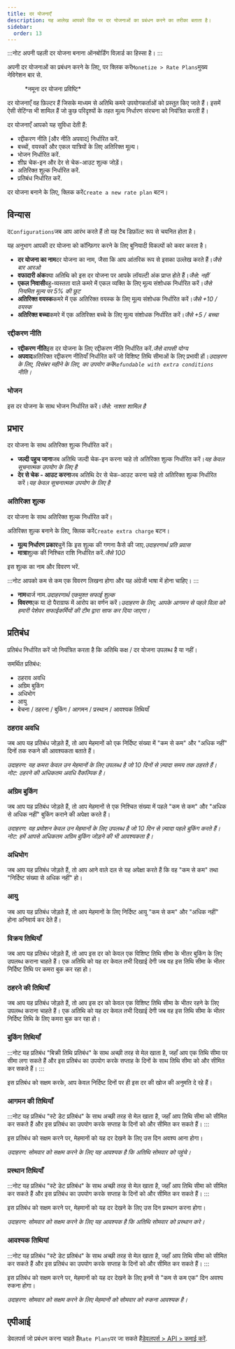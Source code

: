 ```yaml
---
title: दर योजनाएँ
description: यह आलेख आपको विंक पर दर योजनाओं का प्रबंधन करने का तरीका बताता है।
sidebar:
  order: 13
---
```


:::नोट
अपनी पहली दर योजना बनाना ऑनबोर्डिंग विज़ार्ड का हिस्सा है।
:::

अपनी दर योजनाओं का प्रबंधन करने के लिए, पर क्लिक करें`Monetize > Rate Plans`मुख्य नेविगेशन बार से.

<figure>
  <CloudinaryImage width="350" height="559" resize="scale" quality="best" alt="दर योजनाएँ" src="academy/rate-plan" errorImage="noimage_opaque_nyrtl0.png" />

  <figcaption>*नमूना दर योजना प्रविष्टि*</figcaption>
</figure>


दर योजनाएँ वह फ़िल्टर हैं जिसके माध्यम से अतिथि कमरे उपयोगकर्ताओं को प्रस्तुत किए जाते हैं। इसमें ऐसी सेटिंग्स भी शामिल हैं जो कुछ परिदृश्यों के तहत मूल्य निर्धारण संरचना को नियंत्रित करती हैं।

दर योजनाएँ आपको यह सुविधा देती हैं:

* रद्दीकरण नीति \[और नीति अपवाद] निर्धारित करें.
* बच्चों, वयस्कों और एकल यात्रियों के लिए अतिरिक्त मूल्य।
* भोजन निर्धारित करें.
* शीघ्र चेक-इन और देर से चेक-आउट शुल्क जोड़ें।
* अतिरिक्त शुल्क निर्धारित करें.
* प्रतिबंध निर्धारित करें.

दर योजना बनाने के लिए, क्लिक करें`Create a new rate plan` बटन।

## विन्यास

द`Configurations`जब आप आरंभ करते हैं तो यह टैब डिफ़ॉल्ट रूप से चयनित होता है।

यह अनुभाग आपकी दर योजना को कॉन्फ़िगर करने के लिए बुनियादी विकल्पों को कवर करता है।

* **दर योजना का नाम**दर योजना का नाम, जैसा कि आप आंतरिक रूप से इसका उल्लेख करते हैं।*जैसे बार आरओ*
* **वफादारी अंक**क्या अतिथि को इस दर योजना पर आपके लॉयल्टी अंक प्राप्त होते हैं।*जैसे: नहीं*
* **एकल निवासी**बहु-व्यस्तता वाले कमरे में एकल व्यक्ति के लिए मूल्य संशोधक निर्धारित करें।*जैसे नियमित मूल्य पर 5% की छूट*
* **अतिरिक्त वयस्क**कमरे में एक अतिरिक्त वयस्क के लिए मूल्य संशोधक निर्धारित करें।*जैसे +10 / वयस्क*
* **अतिरिक्त बच्चा**कमरे में एक अतिरिक्त बच्चे के लिए मूल्य संशोधक निर्धारित करें।*जैसे +5 / बच्चा*

### रद्दीकरण नीति

* **रद्दीकरण नीति**इस दर योजना के लिए रद्दीकरण नीति निर्धारित करें.*जैसे वापसी योग्य*
* **अपवाद**अतिरिक्त रद्दीकरण नीतियाँ निर्धारित करें जो विशिष्ट तिथि सीमाओं के लिए प्रभावी हों।*उदाहरण के लिए, दिसंबर महीने के लिए, का उपयोग करें`Refundable with extra conditions` नीति।*

### भोजन

इस दर योजना के साथ भोजन निर्धारित करें।*जैसे: नाश्ता शामिल है*

## प्रभार

दर योजना के साथ अतिरिक्त शुल्क निर्धारित करें।

* **जल्दी पहुच जाना**जब अतिथि जल्दी चेक-इन करना चाहे तो अतिरिक्त शुल्क निर्धारित करें।*यह केवल सूचनात्मक उपयोग के लिए है*
* **देर से चेक - आउट करना**जब अतिथि देर से चेक-आउट करना चाहे तो अतिरिक्त शुल्क निर्धारित करें।*यह केवल सूचनात्मक उपयोग के लिए है*

### अतिरिक्त शुल्क

दर योजना के साथ अतिरिक्त शुल्क निर्धारित करें।

अतिरिक्त शुल्क बनाने के लिए, क्लिक करें`Create extra charge` बटन।

* **मूल्य निर्धारण प्रकार**चुनें कि इस शुल्क की गणना कैसे की जाए.*उदाहरणार्थ प्रति प्रवास*
* **मात्रा**शुल्क की निश्चित राशि निर्धारित करें.*जैसे 100*

इस शुल्क का नाम और विवरण भरें.

:::नोट
आपको कम से कम एक विवरण लिखना होगा और यह अंग्रेजी भाषा में होना चाहिए।
:::

* **नाम**चार्ज नाम.*उदाहरणार्थ एकमुश्त सफाई शुल्क*
* **विवरण**एक या दो पैराग्राफ में आरोप का वर्णन करें।*उदाहरण के लिए, आपके आगमन से पहले विला को हमारी पेशेवर सफाईकर्मियों की टीम द्वारा साफ कर दिया जाएगा।*

## प्रतिबंध

प्रतिबंध निर्धारित करें जो नियंत्रित करता है कि अतिथि कक्ष / दर योजना उपलब्ध है या नहीं।

समर्थित प्रतिबंध:

* ठहराव अवधि
* अग्रिम बुकिंग
* अधिभोग
* आयु
* बेचना / ठहरना / बुकिंग / आगमन / प्रस्थान / आवश्यक तिथियाँ

### ठहराव अवधि

जब आप यह प्रतिबंध जोड़ते हैं, तो आप मेहमानों को एक निर्दिष्ट संख्या में "कम से कम" और "अधिक नहीं" दिनों तक रुकने की आवश्यकता बताते हैं।

*उदाहरण: यह कमरा केवल उन मेहमानों के लिए उपलब्ध है जो 10 दिनों से ज़्यादा समय तक ठहरते हैं। नोट: ठहरने की अधिकतम अवधि वैकल्पिक है।*

### अग्रिम बुकिंग

जब आप यह प्रतिबंध जोड़ते हैं, तो आप मेहमानों से एक निश्चित संख्या में पहले "कम से कम" और "अधिक से अधिक नहीं" बुकिंग कराने की अपेक्षा करते हैं।

*उदाहरण: यह प्रमोशन केवल उन मेहमानों के लिए उपलब्ध है जो 10 दिन से ज़्यादा पहले बुकिंग करते हैं। नोट: हमें आपसे अधिकतम अग्रिम बुकिंग जोड़ने की भी आवश्यकता है।*

### अधिभोग

जब आप यह प्रतिबंध जोड़ते हैं, तो आप आने वाले दल से यह अपेक्षा करते हैं कि वह "कम से कम" तथा "निर्दिष्ट संख्या से अधिक नहीं" हो।

### आयु

जब आप यह प्रतिबंध जोड़ते हैं, तो आप मेहमानों के लिए निर्दिष्ट आयु "कम से कम" और "अधिक नहीं" होना अनिवार्य कर देते हैं।

### विक्रय तिथियाँ

जब आप यह प्रतिबंध जोड़ते हैं, तो आप इस दर को केवल एक विशिष्ट तिथि सीमा के भीतर बुकिंग के लिए उपलब्ध कराना चाहते हैं। एक अतिथि को यह दर केवल तभी दिखाई देगी जब वह इस तिथि सीमा के भीतर निर्दिष्ट तिथि पर कमरा बुक कर रहा हो।

### ठहरने की तिथियाँ

जब आप यह प्रतिबंध जोड़ते हैं, तो आप इस दर को केवल एक विशिष्ट तिथि सीमा के भीतर रहने के लिए उपलब्ध कराना चाहते हैं। एक अतिथि को यह दर केवल तभी दिखाई देगी जब वह इस तिथि सीमा के भीतर निर्दिष्ट तिथि के लिए कमरा बुक कर रहा हो।

### बुकिंग तिथियाँ

:::नोट
यह प्रतिबंध "बिक्री तिथि प्रतिबंध" के साथ अच्छी तरह से मेल खाता है, जहाँ आप एक तिथि सीमा पर सीमा लगा सकते हैं और इस प्रतिबंध का उपयोग करके सप्ताह के दिनों के साथ तिथि सीमा को और सीमित कर सकते हैं।
:::

इस प्रतिबंध को सक्षम करके, आप केवल निर्दिष्ट दिनों पर ही इस दर की खोज की अनुमति दे रहे हैं।

### आगमन की तिथियाँ

:::नोट
यह प्रतिबंध "स्टे डेट प्रतिबंध" के साथ अच्छी तरह से मेल खाता है, जहाँ आप तिथि सीमा को सीमित कर सकते हैं और इस प्रतिबंध का उपयोग करके सप्ताह के दिनों को और सीमित कर सकते हैं।
:::

इस प्रतिबंध को सक्षम करने पर, मेहमानों को यह दर देखने के लिए उस दिन अवश्य आना होगा।

*उदाहरण: सोमवार को सक्षम करने के लिए यह आवश्यक है कि अतिथि सोमवार को पहुंचे।*

### प्रस्थान तिथियाँ

:::नोट
यह प्रतिबंध "स्टे डेट प्रतिबंध" के साथ अच्छी तरह से मेल खाता है, जहाँ आप तिथि सीमा को सीमित कर सकते हैं और इस प्रतिबंध का उपयोग करके सप्ताह के दिनों को और सीमित कर सकते हैं।
:::

इस प्रतिबंध को सक्षम करने पर, मेहमानों को यह दर देखने के लिए उस दिन प्रस्थान करना होगा।

*उदाहरण: सोमवार को सक्षम करने के लिए यह आवश्यक है कि अतिथि सोमवार को प्रस्थान करे।*

### आवश्यक तिथियां

:::नोट
यह प्रतिबंध "स्टे डेट प्रतिबंध" के साथ अच्छी तरह से मेल खाता है, जहाँ आप तिथि सीमा को सीमित कर सकते हैं और इस प्रतिबंध का उपयोग करके सप्ताह के दिनों को और सीमित कर सकते हैं।
:::

इस प्रतिबंध को सक्षम करने पर, मेहमानों को यह दर देखने के लिए इनमें से "कम से कम एक" दिन अवश्य रुकना होगा।

*उदाहरण: सोमवार को सक्षम करने के लिए मेहमानों को सोमवार को रुकना आवश्यक है।*

## एपीआई

डेवलपर्स जो प्रबंधन करना चाहते हैं`Rate Plans`पर जा सकते हैं[डेवलपर्स > API > कमाई करें](/developers/apis/#monetize-api).

